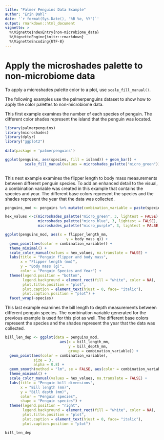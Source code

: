 ```yaml
---
title: "Palmer Penguins Data Example"
author: "Erin Dahl"
date: '`r format(Sys.Date(), "%B %e, %Y")`'
output: rmarkdown::html_document
vignette: >
  %\VignetteIndexEntry{non-microbiome_data}
  %\VignetteEngine{knitr::rmarkdown}
  %\VignetteEncoding{UTF-8}
---
```



# Apply the microshades palette to non-microbiome data

To apply a microshades palette color to a plot, use `scale_fill_manual()`.

The following examples use the palmerpenguins dataset to show how to apply the color palettes to non-microbiome data.

This first example examines the number of each species of penguin. The different color shades represent the island that the penguin was located. 

```r
library(palmerpenguins)
library(microshades)
library(dplyr)
library("ggplot2")
 
data(package = 'palmerpenguins')

ggplot(penguins, aes(species, fill = island)) + geom_bar() + 
         scale_fill_manual(values = microshades_palette("micro_green"))
       
```



This next example examines the flipper length to body mass measurements between different penguin species. To add an enhanced detail to the visual, a combination variable was created in this example that contains the species and year. The different base colors represent the species and the shades represent the year that the data was collected. 



```r
penguins_mod <- penguins %>% mutate(combination_variable = paste(species, year, sep = "-"))

hex_values <-c(microshades_palette("micro_green", 3, lightest = FALSE), 
               microshades_palette("micro_blue", 3, lightest = FALSE), 
               microshades_palette("micro_purple", 3, lightest = FALSE))

ggplot(penguins_mod, aes(x = flipper_length_mm,
                            y = body_mass_g)) +
  geom_point(aes(color = combination_variable)) +
  theme_minimal() +
  scale_color_manual(values = hex_values, na.translate = FALSE) +
  labs(title = "Penguin flipper and body mass",
       x = "Flipper length (mm)",
       y = "Body mass (g)",
       color = "Penguin Species and Year") +
  theme(legend.position = "bottom",
        legend.background = element_rect(fill = "white", color = NA),
        plot.title.position = "plot",
        plot.caption = element_text(hjust = 0, face= "italic"),
        plot.caption.position = "plot") +
  facet_wrap(~species)

```



This last example examines the bill length to depth measurements between different penguin species. The combination variable generated for the previous example is used for this plot as well. The different base colors represent the species and the shades represent the year that the data was collected. 


```r
 
bill_len_dep <- ggplot(data = penguins_mod,
                         aes(x = bill_length_mm,
                             y = bill_depth_mm,
                             group = combination_variable)) +
  geom_point(aes(color = combination_variable),
             size = 3,
             alpha = 0.8) +
  geom_smooth(method = "lm", se = FALSE, aes(color = combination_variable)) +
  theme_minimal() +
  scale_color_manual(values = hex_values, na.translate = FALSE) +
  labs(title = "Penguin bill dimensions",
       x = "Bill length (mm)",
       y = "Bill depth (mm)",
       color = "Penguin species",
       shape = "Penguin species") +
  theme(legend.position = "right",
        legend.background = element_rect(fill = "white", color = NA),
        plot.title.position = "plot",
        plot.caption = element_text(hjust = 0, face= "italic"),
        plot.caption.position = "plot")

bill_len_dep

```
